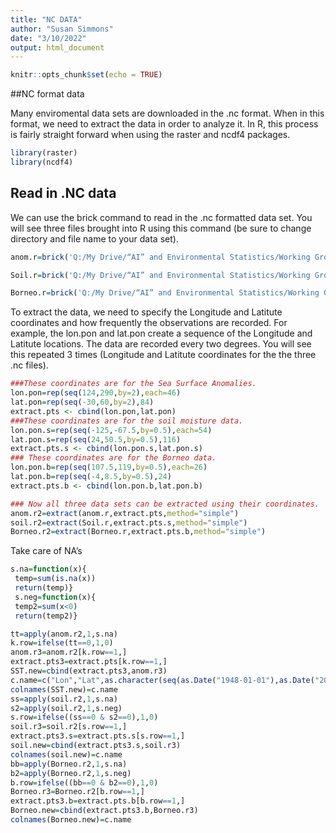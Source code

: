 ---
title: "NC DATA"
author: "Susan Simmons"
date: "3/10/2022"
output: html_document
---

```{r setup, include=FALSE}
knitr::opts_chunk$set(echo = TRUE)
```


##NC format data

Many enviromental data sets are downloaded in the .nc format. When in this format, we need to extract the data in order to analyze it.  In R, this process is fairly straight forward when using the raster and ncdf4 packages. 

```{r packages}
library(raster)
library(ncdf4)
```

## Read in .NC data

We can use the brick command to read in the .nc formatted data set.  You will see three files brought into R using this command (be sure to change directory and file name to your data set).

```{r pressure, echo=FALSE}
anom.r=brick('Q:/My Drive/“AI” and Environmental Statistics/Working Group/New Soil Moisture SST Data/NOAA_NCDC_ERSST_v5anom_011948-122021.nc')

Soil.r=brick('Q:/My Drive/“AI” and Environmental Statistics/Working Group/New Soil Moisture SST Data/NOAA_NCEP_CPC_GMSM_w_US_011948-122021.nc')

Borneo.r=brick('Q:/My Drive/“AI” and Environmental Statistics/Working Group/New Soil Moisture SST Data/NOAA_NCEP_CPC_GMSM_w_Borneo_011948-122021.nc')
```

To extract the data, we need to specify the Longitude and Latitute coordinates and how frequently the observations are recorded.  For example, the lon.pon and lat.pon create a sequence of the Longitude and Latitute locations.  The data are recorded every two degrees.  You will see this repeated 3 times (Longitude and Latitute coordinates for the the three .nc files).

```{r extract data}

###These coordinates are for the Sea Surface Anomalies.
lon.pon=rep(seq(124,290,by=2),each=46)
lat.pon=rep(seq(-30,60,by=2),84)
extract.pts <- cbind(lon.pon,lat.pon)
###These coordinates are for the soil moisture data.
lon.pon.s=rep(seq(-125,-67.5,by=0.5),each=54)
lat.pon.s=rep(seq(24,50.5,by=0.5),116)
extract.pts.s <- cbind(lon.pon.s,lat.pon.s)
### These coordinates are for the Borneo data.
lon.pon.b=rep(seq(107.5,119,by=0.5),each=26)
lat.pon.b=rep(seq(-4,8.5,by=0.5),24)
extract.pts.b <- cbind(lon.pon.b,lat.pon.b)

### Now all three data sets can be extracted using their coordinates.
anom.r2=extract(anom.r,extract.pts,method="simple")
soil.r2=extract(Soil.r,extract.pts.s,method="simple")
Borneo.r2=extract(Borneo.r,extract.pts.b,method="simple")
```


Take care of NA's
```{r}
s.na=function(x){
 temp=sum(is.na(x))
 return(temp)}
 s.neg=function(x){
 temp2=sum(x<0)
 return(temp2)}

tt=apply(anom.r2,1,s.na)
k.row=ifelse(tt==0,1,0) 
anom.r3=anom.r2[k.row==1,]
extract.pts3=extract.pts[k.row==1,]
SST.new=cbind(extract.pts3,anom.r3)
c.name=c("Lon","Lat",as.character(seq(as.Date("1948-01-01"),as.Date("2021-12-01"),by="month")))
colnames(SST.new)=c.name
ss=apply(soil.r2,1,s.na)
s2=apply(soil.r2,1,s.neg)
s.row=ifelse((ss==0 & s2==0),1,0) 
soil.r3=soil.r2[s.row==1,]
extract.pts3.s=extract.pts.s[s.row==1,]
soil.new=cbind(extract.pts3.s,soil.r3)
colnames(soil.new)=c.name
bb=apply(Borneo.r2,1,s.na)
b2=apply(Borneo.r2,1,s.neg)
b.row=ifelse((bb==0 & b2==0),1,0) 
Borneo.r3=Borneo.r2[b.row==1,]
extract.pts3.b=extract.pts.b[b.row==1,]
Borneo.new=cbind(extract.pts3.b,Borneo.r3)
colnames(Borneo.new)=c.name


```
